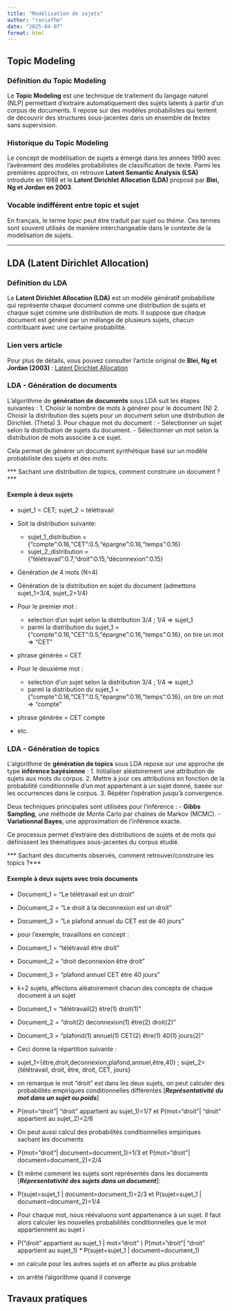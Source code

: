 ```yaml
---
title: "Modélisation de sujets"
author: "raniafhm"
date: "2025-04-07"
format: html
---
```


## Topic Modeling

### Définition du Topic Modeling
Le **Topic Modeling** est une technique de traitement du langage naturel (NLP) permettant d'extraire automatiquement des sujets latents à partir d'un corpus de documents. Il repose sur des modèles probabilistes qui tentent de découvrir des structures sous-jacentes dans un ensemble de textes sans supervision.

### Historique du Topic Modeling
Le concept de modélisation de sujets a émergé dans les années 1990 avec l'avènement des modèles probabilistes de classification de texte. Parmi les premières approches, on retrouve **Latent Semantic Analysis (LSA)** introduite en 1988 et le **Latent Dirichlet Allocation (LDA)** proposé par **Blei, Ng et Jordan en 2003**.

### Vocable indifférent entre topic et sujet
En français, le terme *topic* peut être traduit par *sujet* ou *thème*. Ces termes sont souvent utilisés de manière interchangeable dans le contexte de la modélisation de sujets.

---

## LDA (Latent Dirichlet Allocation)

### Définition du LDA
Le **Latent Dirichlet Allocation (LDA)** est un modèle génératif probabiliste qui représente chaque document comme une distribution de sujets et chaque sujet comme une distribution de mots. Il suppose que chaque document est généré par un mélange de plusieurs sujets, chacun contribuant avec une certaine probabilité.

### Lien vers article
Pour plus de détails, vous pouvez consulter l'article original de **Blei, Ng et Jordan (2003)** : [Latent Dirichlet Allocation](https://www.jmlr.org/papers/volume3/blei03a/blei03a.pdf)



### LDA - Génération de documents

L'algorithme de **génération de documents** sous LDA suit les étapes suivantes :
1. Choisir le nombre de mots à générer pour le document (N)
2. Choisir la distribution des sujets pour un document selon une distribution de Dirichlet. (Theta)
3. Pour chaque mot du document :
   - Sélectionner un sujet selon la distribution de sujets du document.
   - Sélectionner un mot selon la distribution de mots associée à ce sujet.

Cela permet de générer un document synthétique basé sur un modèle probabiliste des sujets et des mots.

*** Sachant une distribution de topics, comment construire un document ?***

#### Exemple à deux sujets

* sujet_1 = CET; sujet_2 = télétravail
* Soit la distribution suivante:
    * sujet_1_distribution = {"compte":0.16,"CET":0.5,"épargne":0.16,"temps":0.16}
    * sujet_2_distribution = {"télétravail":0.7,"droit":0.15,"déconnexion":0.15}
* Génération de 4 mots (N=4)
* Génération de la distribution en sujet du document (admettons sujet_1=3/4, sujet_2=1/4)
* Pour le premier mot :
    * selection d'un sujet selon la distribution 3/4 ; 1/4   => sujet_1
    * parmi la distribution du sujet_1 ={"compte":0.16,"CET":0.5,"épargne":0.16,"temps":0.16}, on tire un mot  => "CET"

* phrase générée = CET

* Pour le deuxième mot : 
    * selection d'un sujet selon la distribution 3/4 ; 1/4   => sujet_1
    * parmi la distribution du sujet_1 ={"compte":0.16,"CET":0.5,"épargne":0.16,"temps":0.16}, on tire un mot  => "compte"

* phrase générée = CET compte

* etc.

### LDA - Génération de topics

L'algorithme de **génération de topics** sous LDA repose sur une approche de type **inférence bayésienne** :
1. Initialiser aléatoirement une attribution de sujets aux mots du corpus.
2. Mettre à jour ces attributions en fonction de la probabilité conditionnelle d'un mot appartenant à un sujet donné, basée sur les occurrences dans le corpus.
3. Répéter l’opération jusqu’à convergence.

Deux techniques principales sont utilisées pour l’inférence :
- **Gibbs Sampling**, une méthode de Monte Carlo par chaînes de Markov (MCMC).
- **Variationnal Bayes**, une approximation de l’inférence exacte.

Ce processus permet d'extraire des distributions de sujets et de mots qui définissent les thématiques sous-jacentes du corpus étudié.

*** Sachant des documents observés, comment retrouver/construire les topics ?***

#### Exemple à deux sujets avec trois documents

* Document_1 = "Le télétravail est un droit"
* Document_2 = "Le droit à la deconnexion est un droit"
* Document_3 = "Le plafond annuel du CET est de 40 jours"

* pour l'exemple, travaillons en concept :

* Document_1 = "télétravail être droit"
* Document_2 = "droit deconnexion être droit"
* Document_3 = "plafond annuel CET être 40 jours"


* k=2 sujets, affectons aléatoirement chacun des concepts de chaque document à un sujet

* Document_1 = "télétravail(2) être(1) droit(1)"
* Document_2 = "droit(2) deconnexion(1) être(2) droit(2)"
* Document_3 = "plafond(1) annuel(1) CET(2) être(1) 40(1) jours(2)"

* Ceci donne la répartition suivante :

* sujet_1={être,droit,deconnexion,plafond,annuel,être,40} ; sujet_2={télétravail, droit, être, droit, CET, jours}
* on remarque le mot "droit" est dans les deux sujets, on peut calculer des probabilités empiriques conditionnelles différentes [***Représentativité du mot dans un sujet ou poids***]
* P(mot="droit"| "droit" appartient au sujet_1)=1/7  et P(mot="droit"| "droit" appartient au sujet_2)=2/6
* On peut aussi calcul des probabilités conditionnelles empiriques sachant les documents
* P(mot="droit"| document=document_1)=1/3 et P(mot="droit"| document=document_2)=2/4
* Et même comment les sujets sont représentés dans les documents [***Répresentativité des sujets dans un document***]:
* P(sujet=sujet_1 | document=document_1)=2/3 et P(sujet=sujet_1 | document=document_2)=1/4

* Pour chaque mot, nous réévaluons sont appartenance à un sujet. Il faut alors calculer les nouvelles probabilités conditionnelles que le mot appartiennent au sujet i


* P("droit" appartient au sujet_1 | mot="droit" ) \alpha P(mot="droit"| "droit" appartient au sujet_1) * P(sujet=sujet_1 | document=document_1)  
* on calcule pour les autres sujets et on affecte au plus probable
* on arrête l'algorithme quand il converge


## Travaux pratiques